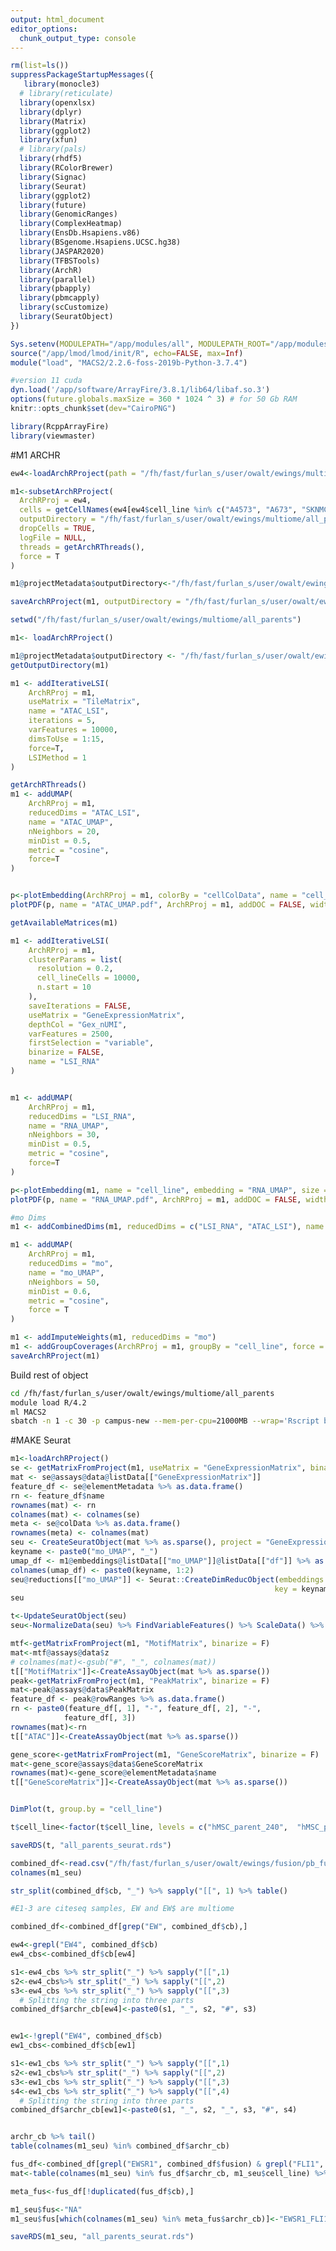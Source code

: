 ```yaml
---
output: html_document
editor_options: 
  chunk_output_type: console
---
```


```r
rm(list=ls())
suppressPackageStartupMessages({
   library(monocle3)
  # library(reticulate)
  library(openxlsx)  
  library(dplyr)
  library(Matrix)
  library(ggplot2)
  library(xfun)
  # library(pals)
  library(rhdf5)
  library(RColorBrewer)
  library(Signac)
  library(Seurat)
  library(ggplot2)
  library(future)
  library(GenomicRanges)
  library(ComplexHeatmap)
  library(EnsDb.Hsapiens.v86)
  library(BSgenome.Hsapiens.UCSC.hg38)
  library(JASPAR2020)
  library(TFBSTools)
  library(ArchR)
  library(parallel)
  library(pbapply)
  library(pbmcapply)
  library(scCustomize)
  library(SeuratObject)
})

Sys.setenv(MODULEPATH="/app/modules/all", MODULEPATH_ROOT="/app/modules/all", MODULESHOME="/app/lmod/lmod")
source("/app/lmod/lmod/init/R", echo=FALSE, max=Inf)
module("load", "MACS2/2.2.6-foss-2019b-Python-3.7.4")

#version 11 cuda
dyn.load('/app/software/ArrayFire/3.8.1/lib64/libaf.so.3')
options(future.globals.maxSize = 360 * 1024 ^ 3) # for 50 Gb RAM
knitr::opts_chunk$set(dev="CairoPNG")

library(RcppArrayFire)
library(viewmaster)
```

#M1 ARCHR
```r
ew4<-loadArchRProject(path = "/fh/fast/furlan_s/user/owalt/ewings/multiome/EW4")

m1<-subsetArchRProject(
  ArchRProj = ew4,
  cells = getCellNames(ew4[ew4$cell_line %in% c("A4573", "A673", "SKNMC", "TC32", "PDX305", "CHLA10", "CHLA9", "TC71", "RDES", "hMSC_parent_240","RD_parent", "hMSC_parent", "U2OS_parent" , "hMSC.h7"),]),
  outputDirectory = "/fh/fast/furlan_s/user/owalt/ewings/multiome/all_parents",
  dropCells = TRUE,
  logFile = NULL,
  threads = getArchRThreads(),
  force = T
)

m1@projectMetadata$outputDirectory<-"/fh/fast/furlan_s/user/owalt/ewings/multiome/all_parents"

saveArchRProject(m1, outputDirectory = "/fh/fast/furlan_s/user/owalt/ewings/multiome/all_parents", overwrite = F)

setwd("/fh/fast/furlan_s/user/owalt/ewings/multiome/all_parents")

m1<- loadArchRProject()

m1@projectMetadata$outputDirectory <- "/fh/fast/furlan_s/user/owalt/ewings/multiome/all_parents"
getOutputDirectory(m1)
```

```r
m1 <- addIterativeLSI(
    ArchRProj = m1,
    useMatrix = "TileMatrix", 
    name = "ATAC_LSI", 
    iterations = 5, 
    varFeatures = 10000, 
    dimsToUse = 1:15,
    force=T,
    LSIMethod = 1
)

getArchRThreads()
m1 <- addUMAP(
    ArchRProj = m1,
    reducedDims = "ATAC_LSI",
    name = "ATAC_UMAP",
    nNeighbors = 20,
    minDist = 0.5,
    metric = "cosine",
    force=T
)


p<-plotEmbedding(ArchRProj = m1, colorBy = "cellColData", name = "cell_line", embedding = "ATAC_UMAP")
plotPDF(p, name = "ATAC_UMAP.pdf", ArchRProj = m1, addDOC = FALSE, width = 8, height = 10)

getAvailableMatrices(m1)

m1 <- addIterativeLSI(
    ArchRProj = m1, 
    clusterParams = list(
      resolution = 0.2, 
      cell_lineCells = 10000,
      n.start = 10
    ),
    saveIterations = FALSE,
    useMatrix = "GeneExpressionMatrix", 
    depthCol = "Gex_nUMI",
    varFeatures = 2500,
    firstSelection = "variable",
    binarize = FALSE,
    name = "LSI_RNA"
)


m1 <- addUMAP(
    ArchRProj = m1,
    reducedDims = "LSI_RNA",
    name = "RNA_UMAP",
    nNeighbors = 30,
    minDist = 0.5,
    metric = "cosine",
    force=T
)

p<-plotEmbedding(m1, name = "cell_line", embedding = "RNA_UMAP", size = 1.5, labelAsFactors=F, labelMeans=F)
plotPDF(p, name = "RNA_UMAP.pdf", ArchRProj = m1, addDOC = FALSE, width = 8, height = 10)

#mo Dims
m1 <- addCombinedDims(m1, reducedDims = c("LSI_RNA", "ATAC_LSI"), name =  "mo")

m1 <- addUMAP(
    ArchRProj = m1,
    reducedDims = "mo",
    name = "mo_UMAP",
    nNeighbors = 50,
    minDist = 0.6,
    metric = "cosine",
    force = T
)

m1 <- addImputeWeights(m1, reducedDims = "mo")
m1 <- addGroupCoverages(ArchRProj = m1, groupBy = "cell_line", force = T)
saveArchRProject(m1)
```

Build rest of object
```bash
cd /fh/fast/furlan_s/user/owalt/ewings/multiome/all_parents
module load R/4.2
ml MACS2
sbatch -n 1 -c 30 -p campus-new --mem-per-cpu=21000MB --wrap='Rscript build_ArchR_object.R'
```

#MAKE Seurat
```r
m1<-loadArchRProject()
se <- getMatrixFromProject(m1, useMatrix = "GeneExpressionMatrix", binarize = F)
mat <- se@assays@data@listData[["GeneExpressionMatrix"]]
feature_df <- se@elementMetadata %>% as.data.frame()
rn <- feature_df$name
rownames(mat) <- rn
colnames(mat) <- colnames(se)
meta <- se@colData %>% as.data.frame()
rownames(meta) <- colnames(mat)
seu <- CreateSeuratObject(mat %>% as.sparse(), project = "GeneExpressionMatrix", assay = "GeneExpressionMatrix", meta.data = meta)
keyname <- paste0("mo_UMAP", "_")
umap_df <- m1@embeddings@listData[["mo_UMAP"]]@listData[["df"]] %>% as.matrix()
colnames(umap_df) <- paste0(keyname, 1:2)
seu@reductions[["mo_UMAP"]] <- Seurat::CreateDimReducObject(embeddings = umap_df, 
                                                           key = keyname, assay = "GeneExpressionMatrix")
seu

t<-UpdateSeuratObject(seu)
seu<-NormalizeData(seu) %>% FindVariableFeatures() %>% ScaleData() %>% RunPCA()

mtf<-getMatrixFromProject(m1, "MotifMatrix", binarize = F)
mat<-mtf@assays@data$z
# colnames(mat)<-gsub("#", "_", colnames(mat))
t[["MotifMatrix"]]<-CreateAssayObject(mat %>% as.sparse())
peak<-getMatrixFromProject(m1, "PeakMatrix", binarize = F)
mat<-peak@assays@data$PeakMatrix
feature_df <- peak@rowRanges %>% as.data.frame()
rn <- paste0(feature_df[, 1], "-", feature_df[, 2], "-", 
            feature_df[, 3])
rownames(mat)<-rn
t[["ATAC"]]<-CreateAssayObject(mat %>% as.sparse())

gene_score<-getMatrixFromProject(m1, "GeneScoreMatrix", binarize = F)
mat<-gene_score@assays@data$GeneScoreMatrix
rownames(mat)<-gene_score@elementMetadata$name
t[["GeneScoreMatrix"]]<-CreateAssayObject(mat %>% as.sparse())


DimPlot(t, group.by = "cell_line")

t$cell_line<-factor(t$cell_line, levels = c("hMSC_parent_240",  "hMSC_parent", "hMSC.h7", "RD_parent", "U2OS_parent", "A4573", "A673", "CHLA9", "CHLA10", "PDX305", "RDES", "SKNMC", "TC32", "TC71"))

saveRDS(t, "all_parents_seurat.rds")
```

```r
combined_df<-read.csv("/fh/fast/furlan_s/user/owalt/ewings/fusion/pb_fusion_results.csv")
colnames(m1_seu)

str_split(combined_df$cb, "_") %>% sapply("[[", 1) %>% table()

#E1-3 are citeseq samples, EW and EW$ are multiome

combined_df<-combined_df[grep("EW", combined_df$cb),]

ew4<-grepl("EW4", combined_df$cb)
ew4_cbs<-combined_df$cb[ew4]

s1<-ew4_cbs %>% str_split("_") %>% sapply("[[",1)
s2<-ew4_cbs%>% str_split("_") %>% sapply("[[",2)
s3<-ew4_cbs %>% str_split("_") %>% sapply("[[",3)
  # Splitting the string into three parts
combined_df$archr_cb[ew4]<-paste0(s1, "_", s2, "#", s3)


ew1<-!grepl("EW4", combined_df$cb)
ew1_cbs<-combined_df$cb[ew1]

s1<-ew1_cbs %>% str_split("_") %>% sapply("[[",1)
s2<-ew1_cbs%>% str_split("_") %>% sapply("[[",2)
s3<-ew1_cbs %>% str_split("_") %>% sapply("[[",3)
s4<-ew1_cbs %>% str_split("_") %>% sapply("[[",4)
  # Splitting the string into three parts
combined_df$archr_cb[ew1]<-paste0(s1, "_", s2, "_", s3, "#", s4)


archr_cb %>% tail()
table(colnames(m1_seu) %in% combined_df$archr_cb)

fus_df<-combined_df[grepl("EWSR1", combined_df$fusion) & grepl("FLI1", combined_df$fusion),]
mat<-table(colnames(m1_seu) %in% fus_df$archr_cb, m1_seu$cell_line) %>% as.matrix()

meta_fus<-fus_df[!duplicated(fus_df$cb),]

m1_seu$fus<-"NA"
m1_seu$fus[which(colnames(m1_seu) %in% meta_fus$archr_cb)]<-"EWSR1_FLI1"

saveRDS(m1_seu, "all_parents_seurat.rds")
```

